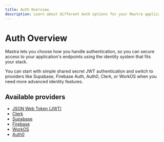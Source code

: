 ```yaml
---
title: Auth Overview
description: Learn about different Auth options for your Mastra applications
---
```


# Auth Overview

Mastra lets you choose how you handle authentication, so you can secure access to your application's endpoints using the identity system that fits your stack.

You can start with simple shared secret JWT authentication and switch to providers like Supabase, Firebase Auth, Auth0, Clerk, or WorkOS when you need more advanced identity features.

## Available providers

- [JSON Web Token (JWT)](/auth/jwt)
- [Clerk](/auth/clerk)
- [Supabase](/auth/supabase)
- [Firebase](/auth/firebase)
- [WorkOS](/auth/workos)
- [Auth0](/auth/auth0)
